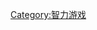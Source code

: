 {{Catnav|頁面分類|各種主題的頁面分類|類型|遊戲類型|智力游戏}}

{{catmore}}
{{Commonscat|Mazes}}

[[Category:智力游戏|Category:智力游戏]]
